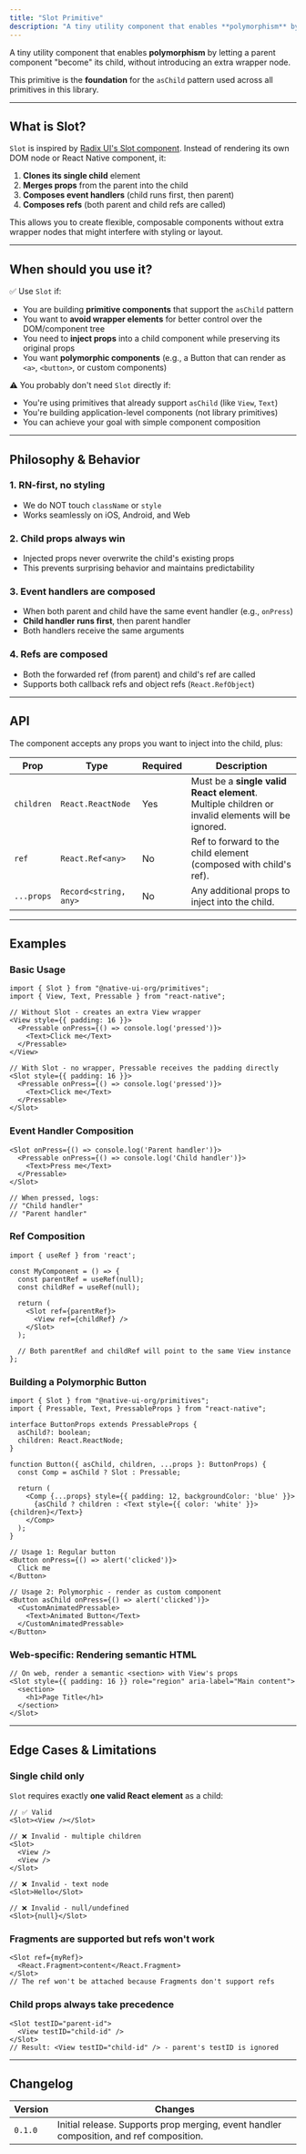 ```yaml
---
title: "Slot Primitive"
description: "A tiny utility component that enables **polymorphism** by letting a parent component \"become\" its child, without introducing an extra wrapper node."
---
```


A tiny utility component that enables **polymorphism** by letting a parent component "become" its child, without introducing an extra wrapper node.

This primitive is the **foundation** for the `asChild` pattern used across all primitives in this library.

---

## What is Slot?

`Slot` is inspired by [Radix UI's Slot component](https://www.radix-ui.com/primitives/docs/utilities/slot). Instead of rendering its own DOM node or React Native component, it:

1. **Clones its single child** element
2. **Merges props** from the parent into the child
3. **Composes event handlers** (child runs first, then parent)
4. **Composes refs** (both parent and child refs are called)

This allows you to create flexible, composable components without extra wrapper nodes that might interfere with styling or layout.

---

## When should you use it?

✅ Use `Slot` if:
- You are building **primitive components** that support the `asChild` pattern
- You want to **avoid wrapper elements** for better control over the DOM/component tree
- You need to **inject props** into a child component while preserving its original props
- You want **polymorphic components** (e.g., a Button that can render as `<a>`, `<button>`, or custom components)

⚠️ You probably don't need `Slot` directly if:
- You're using primitives that already support `asChild` (like `View`, `Text`)
- You're building application-level components (not library primitives)
- You can achieve your goal with simple component composition

---

## Philosophy & Behavior

### 1. **RN-first, no styling**
- We do NOT touch `className` or `style`
- Works seamlessly on iOS, Android, and Web

### 2. **Child props always win**
- Injected props never overwrite the child's existing props
- This prevents surprising behavior and maintains predictability

### 3. **Event handlers are composed**
- When both parent and child have the same event handler (e.g., `onPress`)
- **Child handler runs first**, then parent handler
- Both handlers receive the same arguments

### 4. **Refs are composed**
- Both the forwarded ref (from parent) and child's ref are called
- Supports both callback refs and object refs (`React.RefObject`)

---

## API

The component accepts any props you want to inject into the child, plus:

| Prop       | Type                  | Required | Description                                                                 |
|------------|-----------------------|----------|-----------------------------------------------------------------------------|
| `children` | `React.ReactNode`     | Yes      | Must be a **single valid React element**. Multiple children or invalid elements will be ignored. |
| `ref`      | `React.Ref<any>`      | No       | Ref to forward to the child element (composed with child's ref).           |
| `...props` | `Record<string, any>` | No       | Any additional props to inject into the child.                              |

---

## Examples

### Basic Usage
```tsx
import { Slot } from "@native-ui-org/primitives";
import { View, Text, Pressable } from "react-native";

// Without Slot - creates an extra View wrapper
<View style={{ padding: 16 }}>
  <Pressable onPress={() => console.log('pressed')}>
    <Text>Click me</Text>
  </Pressable>
</View>

// With Slot - no wrapper, Pressable receives the padding directly
<Slot style={{ padding: 16 }}>
  <Pressable onPress={() => console.log('pressed')}>
    <Text>Click me</Text>
  </Pressable>
</Slot>
```

### Event Handler Composition
```tsx
<Slot onPress={() => console.log('Parent handler')}>
  <Pressable onPress={() => console.log('Child handler')}>
    <Text>Press me</Text>
  </Pressable>
</Slot>

// When pressed, logs:
// "Child handler"
// "Parent handler"
```

### Ref Composition
```tsx
import { useRef } from 'react';

const MyComponent = () => {
  const parentRef = useRef(null);
  const childRef = useRef(null);
  
  return (
    <Slot ref={parentRef}>
      <View ref={childRef} />
    </Slot>
  );
  
  // Both parentRef and childRef will point to the same View instance
};
```

### Building a Polymorphic Button
```tsx
import { Slot } from "@native-ui-org/primitives";
import { Pressable, Text, PressableProps } from "react-native";

interface ButtonProps extends PressableProps {
  asChild?: boolean;
  children: React.ReactNode;
}

function Button({ asChild, children, ...props }: ButtonProps) {
  const Comp = asChild ? Slot : Pressable;
  
  return (
    <Comp {...props} style={{ padding: 12, backgroundColor: 'blue' }}>
      {asChild ? children : <Text style={{ color: 'white' }}>{children}</Text>}
    </Comp>
  );
}

// Usage 1: Regular button
<Button onPress={() => alert('clicked')}>
  Click me
</Button>

// Usage 2: Polymorphic - render as custom component
<Button asChild onPress={() => alert('clicked')}>
  <CustomAnimatedPressable>
    <Text>Animated Button</Text>
  </CustomAnimatedPressable>
</Button>
```

### Web-specific: Rendering semantic HTML
```tsx
// On web, render a semantic <section> with View's props
<Slot style={{ padding: 16 }} role="region" aria-label="Main content">
  <section>
    <h1>Page Title</h1>
  </section>
</Slot>
```

---

## Edge Cases & Limitations

### Single child only
`Slot` requires exactly **one valid React element** as a child:

```tsx
// ✅ Valid
<Slot><View /></Slot>

// ❌ Invalid - multiple children
<Slot>
  <View />
  <View />
</Slot>

// ❌ Invalid - text node
<Slot>Hello</Slot>

// ❌ Invalid - null/undefined
<Slot>{null}</Slot>
```

### Fragments are supported but refs won't work
```tsx
<Slot ref={myRef}>
  <React.Fragment>content</React.Fragment>
</Slot>
// The ref won't be attached because Fragments don't support refs
```

### Child props always take precedence
```tsx
<Slot testID="parent-id">
  <View testID="child-id" />
</Slot>
// Result: <View testID="child-id" /> - parent's testID is ignored
```

---

## Changelog

| Version | Changes                                                                 |
|---------|-------------------------------------------------------------------------|
| `0.1.0` | Initial release. Supports prop merging, event handler composition, and ref composition. |


